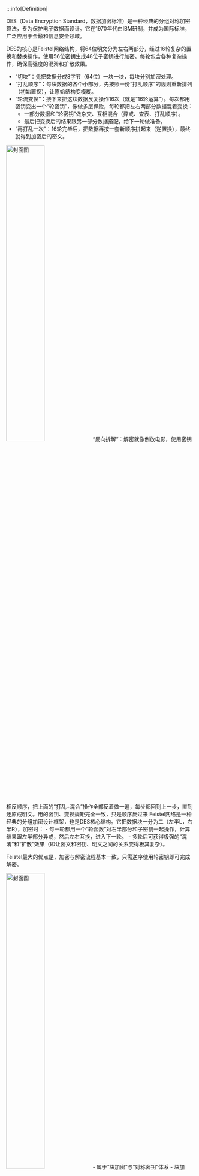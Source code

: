 
:::info[Definition]

<Tabs>
<TabItem value="a" label="定义">
DES（Data Encryption Standard，数据加密标准）是一种经典的分组对称加密算法，专为保护电子数据而设计。它在1970年代由IBM研制，并成为国际标准，广泛应用于金融和信息安全领域。

DES的核心是Feistel网络结构，将64位明文分为左右两部分，经过16轮复杂的置换和替换操作，使用56位密钥生成48位子密钥进行加密。每轮包含各种复杂操作，确保高强度的混淆和扩散效果。
</TabItem>
<TabItem value="b" label="加密流程">
- “切块”：先把数据分成8字节（64位）一块一块，每块分别加密处理。
- “打乱顺序”：每块数据的各个小部分，先按照一份“打乱顺序”的规则重新排列（初始置换），让原始结构变模糊。
- “轮流变换”：接下来把这块数据反复操作16次（就是“16轮运算”）。每次都用密钥变出一个“轮密钥”，像做多层保险，每轮都把左右两部分数据混着变换：
    - 一部分数据和“轮密钥”做杂交、互相混合（异或、查表、打乱顺序）。
    - 最后把变换后的结果跟另一部分数据搭配，给下一轮做准备。
- “再打乱一次”：16轮完毕后，把数据再按一套新顺序拼起来（逆置换），最终就得到加密后的密文。
<img src="https://static.kjuu.cc/tana/202509190037313.png" alt="封面图" width="45%" />
</TabItem>
<TabItem value="c" label="解密流程">
“反向拆解”：解密就像倒放电影，使用密钥相反顺序，把上面的“打乱+混合”操作全部反着做一遍，每步都回到上一步，直到还原成明文。用的密钥、变换规矩完全一致，只是顺序反过来
</TabItem>
<TabItem value="d" label="Feistel网络结构">
Feistel网络是一种经典的分组加密设计框架，也是DES核心结构。它把数据块一分为二（左半L，右半R），加密时：
- 每一轮都用一个“轮函数”对右半部分和子密钥一起操作，计算结果跟左半部分异或，然后左右互换，进入下一轮。
- 多轮后可获得极强的“混淆”和“扩散”效果（即让密文和密钥、明文之间的关系变得极其复杂）。

Feistel最大的优点是，加密与解密流程基本一致，只需逆序使用轮密钥即可完成解密。

<img src="https://static.kjuu.cc/tana/202509190110348.png" alt="封面图" width="45%" />
</TabItem>
<TabItem value="e" label="特点与安全性">
- 属于“块加密”与“对称密钥”体系
    - 块加密：数据按固定大小（64位）分块处理
    - 对称密钥：加密和解密用同一把密钥
- DES算法运算速度高，硬件易于实现，但密钥空间较小（56位），随着计算能力提升易遭暴力破解和差分分析攻击。
- 今日实际应用多采用AES等更强加密算法，DES更多作为密码学教学和加密算法发展的里程碑
</TabItem>
<TabItem value="f" label="差分密码分析">
- 想象把两个很相近的明文（输入）加密，得到了两个密文（输出），比较这两组结果，看它们的差异随加密过程改变的规律。
- 通过观察，不同输入的某些差别（差分），在经过多轮加密后的密文里，会出现特定的规律——这些规律不是完全随机，而是和密钥设置有关。
- 如果能大量收集“明文-密文对”并分析它们差异的变化，就能慢慢推断出密钥的某些内容，比如哪一部分密钥更可能导致某种密文差分。
- 举个例子：假如用DES加密，两段很接近的明文（比如只差一个位置为1），得到的密文也正好在第二位有相同的差异，反复统计就会发现这个现象和密钥某一部分相关——继续统计和验证后，就能一步步猜到密钥具体值。
</TabItem>
<TabItem value="g" label="3DES">
- 由于DES的56位密钥长度在现代计算能力下易被暴力破解，三重DES（3DES）通过三次应用DES算法来增强安全性。
- 明文经过三次DES处理才能变成最后的密文，由于DES密钥的长度实质上是56比特，因此三重DES的密钥长度就是56×3=168比特。
- 三重DES的加密过程是：先用第K1加密，接着用第K2解密，最后用K3再加密一次。解密过程则是反过来进行。
- 3DES兼容普通DES算法：如果三把密钥都一样（K1=K2=K3），3DES加密效果与单次DES完全相同，有利于旧系统平滑升级。
- 3DES目前已在多数领域被列为过时算法，全球主流标准和金融、政府等对安全有高要求的场合已普遍迁移到更安全和效率更高的AES等算法，但3DES仍在部分旧系统、遗留业务及个别硬件设备中有限应用。
<img src="https://static.kjuu.cc/tana/202509200055610.png" alt="封面图" width="45%" />
</TabItem>
</Tabs>
:::

